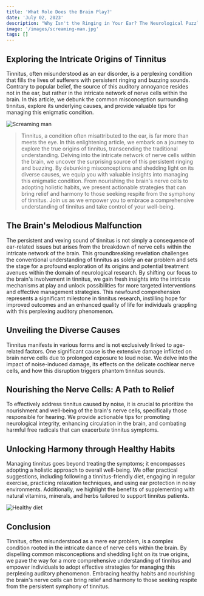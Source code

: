 ```yaml
---
title: 'What Role Does the Brain Play?'
date: 'July 02, 2023'
description: "Why Isn't the Ringing in Your Ear? The Neurological Puzzle Within the Brain"
image: '/images/screaming-man.jpg'
tags: []
---
```


## <Highlighter>Exploring the Intricate Origins of Tinnitus</Highlighter>

Tinnitus, often misunderstood as an ear disorder, is a perplexing condition that fills the lives of sufferers with persistent ringing and buzzing sounds. Contrary to popular belief, the source of this auditory annoyance resides not in the ear, but rather in the intricate network of nerve cells within the brain. In this article, we debunk the common misconception surrounding tinnitus, explore its underlying causes, and provide valuable tips for managing this enigmatic condition.

<Image src="/images/screaming-man.jpg" alt="Screaming man" />

<Blockquote>
  Tinnitus, a condition often misattributed to the ear, is far more than meets
  the eye. In this enlightening article, we embark on a journey to explore the
  true origins of tinnitus, transcending the traditional understanding. Delving
  into the intricate network of nerve cells within the brain, we uncover the
  surprising source of this persistent ringing and buzzing. By debunking
  misconceptions and shedding light on its diverse causes, we equip you with
  valuable insights into managing this enigmatic condition. From nourishing the
  brain's nerve cells to adopting holistic habits, we present actionable
  strategies that can bring relief and harmony to those seeking respite from the
  symphony of tinnitus. Join us as we empower you to embrace a comprehensive
  understanding of tinnitus and take control of your well-being.
</Blockquote>

## <Highlighter>The Brain's Melodious Malfunction</Highlighter>

The persistent and vexing sound of tinnitus is not simply a consequence of ear-related issues but arises from the breakdown of nerve cells within the intricate network of the brain. This groundbreaking revelation challenges the conventional understanding of tinnitus as solely an ear problem and sets the stage for a profound exploration of its origins and potential treatment avenues within the domain of neurological research. By shifting our focus to the brain's involvement in tinnitus, we gain fresh insights into the intricate mechanisms at play and unlock possibilities for more targeted interventions and effective management strategies. This newfound comprehension represents a significant milestone in tinnitus research, instilling hope for improved outcomes and an enhanced quality of life for individuals grappling with this perplexing auditory phenomenon.

## <Highlighter>Unveiling the Diverse Causes</Highlighter>

Tinnitus manifests in various forms and is not exclusively linked to age-related factors. One significant cause is the extensive damage inflicted on brain nerve cells due to prolonged exposure to loud noise. We delve into the impact of noise-induced damage, its effects on the delicate cochlear nerve cells, and how this disruption triggers phantom tinnitus sounds.

## <Highlighter>Nourishing the Nerve Cells: A Path to Relief</Highlighter>

To effectively address tinnitus caused by noise, it is crucial to prioritize the nourishment and well-being of the brain's nerve cells, specifically those responsible for hearing. We provide actionable tips for promoting neurological integrity, enhancing circulation in the brain, and combating harmful free radicals that can exacerbate tinnitus symptoms.

## <Highlighter>Unlocking Harmony through Healthy Habits</Highlighter>

Managing tinnitus goes beyond treating the symptoms; it encompasses adopting a holistic approach to overall well-being. We offer practical suggestions, including following a tinnitus-friendly diet, engaging in regular exercise, practicing relaxation techniques, and using ear protection in noisy environments. Additionally, we highlight the benefits of supplementing with natural vitamins, minerals, and herbs tailored to support tinnitus patients.

<Image src="/images/healthy-diet.jpg" alt="Healthy diet" />

## <Highlighter>Conclusion</Highlighter>

Tinnitus, often misunderstood as a mere ear problem, is a complex condition rooted in the intricate dance of nerve cells within the brain. By dispelling common misconceptions and shedding light on its true origins, we pave the way for a more comprehensive understanding of tinnitus and empower individuals to adopt effective strategies for managing this perplexing auditory phenomenon. Embracing healthy habits and nourishing the brain's nerve cells can bring relief and harmony to those seeking respite from the persistent symphony of tinnitus.
